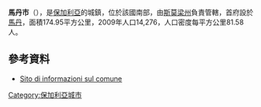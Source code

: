 {{Coord|41|30|N|24|57|E|display=title}}

'''馬丹市'''（{{lang-bg|Мадан}}），是[[保加利亞|保加利亞]]的城鎮，位於該國南部，由[[斯莫梁州|斯莫梁州]]負責管轄，首府設於[[馬丹|馬丹]]，面積174.95平方公里，2009年人口14,276，人口密度每平方公里81.58人。

==參考資料==
*[http://www.guide-bulgaria.com/SC/Smolyan/Madan Sito di informazioni sul comune]

{{Bulgaria-geo-stub}}
[[Category:保加利亞城市|Category:保加利亞城市]]